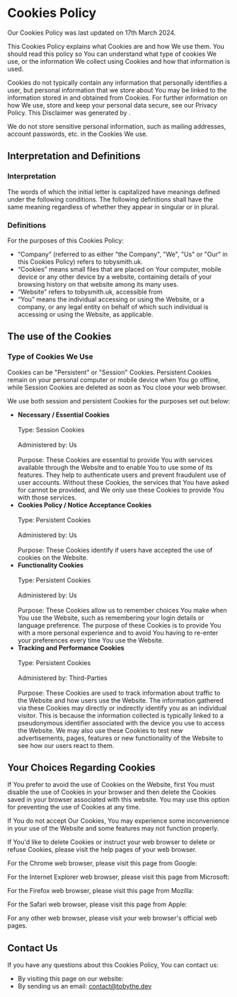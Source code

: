 ---
---


# Cookies Policy

Our Cookies Policy was last updated on 17th March 2024.

This Cookies Policy explains what Cookies are and how We use them. You should read this policy so You can understand what type of cookies We use, or the information We collect using Cookies and how that information is used.

Cookies do not typically contain any information that personally identifies a user, but personal information that we store about You may be linked to the information stored in and obtained from Cookies. For further information on how We use, store and keep your personal data secure, see our Privacy Policy. This Disclaimer was generated by <Anchor href="https://www.termsfeed.com/cookies-policy-generator" text="TermsFeed Privacy Policy Generator" />.

We do not store sensitive personal information, such as mailing addresses, account passwords, etc. in the Cookies We use.

## Interpretation and Definitions

### Interpretation

The words of which the initial letter is capitalized have meanings defined under the following conditions. The following definitions shall have the same meaning regardless of whether they appear in singular or in plural.

### Definitions

For the purposes of this Cookies Policy:

- “Company” (referred to as either "the Company", "We", "Us" or "Our" in this Cookies Policy) refers to tobysmith.uk.
- “Cookies” means small files that are placed on Your computer, mobile device or any other device by a website, containing details of your browsing history on that website among its many uses.
- “Website” refers to tobysmith.uk, accessible from <Anchor href="https://tobysmith.uk" />
- “You” means the individual accessing or using the Website, or a company, or any legal entity on behalf of which such individual is accessing or using the Website, as applicable.

## The use of the Cookies

### Type of Cookies We Use

Cookies can be "Persistent" or "Session" Cookies. Persistent Cookies remain on your personal computer or mobile device when You go offline, while Session Cookies are deleted as soon as You close your web browser.

We use both session and persistent Cookies for the purposes set out below:

- **Necessary / Essential Cookies** \
   \
  Type: Session Cookies \
   \
  Administered by: Us \
   \
  Purpose: These Cookies are essential to provide You with services available through the Website and to enable You to use some of its features. They help to authenticate users and prevent fraudulent use of user accounts. Without these Cookies, the services that You have asked for cannot be provided, and We only use these Cookies to provide You with those services.
- **Cookies Policy / Notice Acceptance Cookies** \
   \
  Type: Persistent Cookies \
   \
  Administered by: Us \
   \
  Purpose: These Cookies identify if users have accepted the use of cookies on the Website.
- **Functionality Cookies** \
   \
  Type: Persistent Cookies \
   \
  Administered by: Us \
   \
  Purpose: These Cookies allow us to remember choices You make when You use the Website, such as remembering your login details or language preference. The purpose of these Cookies is to provide You with a more personal experience and to avoid You having to re-enter your preferences every time You use the Website.
- **Tracking and Performance Cookies** \
   \
  Type: Persistent Cookies \
   \
  Administered by: Third-Parties \
   \
  Purpose: These Cookies are used to track information about traffic to the Website and how users use the Website. The information gathered via these Cookies may directly or indirectly identify you as an individual visitor. This is because the information collected is typically linked to a pseudonymous identifier associated with the device you use to access the Website. We may also use these Cookies to test new advertisements, pages, features or new functionality of the Website to see how our users react to them.

## Your Choices Regarding Cookies

If You prefer to avoid the use of Cookies on the Website, first You must disable the use of Cookies in your browser and then delete the Cookies saved in your browser associated with this website. You may use this option for preventing the use of Cookies at any time.

If You do not accept Our Cookies, You may experience some inconvenience in your use of the Website and some features may not function properly.

If You'd like to delete Cookies or instruct your web browser to delete or refuse Cookies, please visit the help pages of your web browser.

For the Chrome web browser, please visit this page from Google: <Anchor href="https://support.google.com/accounts/answer/32050" />

For the Internet Explorer web browser, please visit this page from Microsoft: <Anchor href="http://support.microsoft.com/kb/278835" />

For the Firefox web browser, please visit this page from Mozilla: <Anchor href="https://support.mozilla.org/en-US/kb/delete-cookies-remove-info-websites-stored" />

For the Safari web browser, please visit this page from Apple: <Anchor href="https://support.apple.com/guide/safari/manage-cookies-and-website-data-sfri11471/mac" />

For any other web browser, please visit your web browser's official web pages.

## Contact Us

If you have any questions about this Cookies Policy, You can contact us:

- By visiting this page on our website: <Anchor href="https://tobysmith.uk/contact" />
- By sending us an email: contact@tobythe.dev
